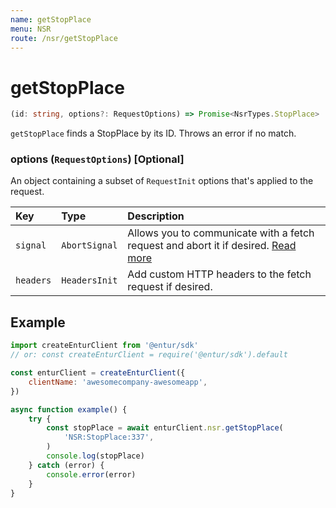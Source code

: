 ```yaml
---
name: getStopPlace
menu: NSR
route: /nsr/getStopPlace
---
```


# getStopPlace

```typescript
(id: string, options?: RequestOptions) => Promise<NsrTypes.StopPlace>
```

`getStopPlace` finds a StopPlace by its ID. Throws an error if no match.

### options (`RequestOptions`) [Optional]

An object containing a subset of `RequestInit` options that's applied to the request.

| Key       | Type          | Description                                                                                                                                       |
| :-------- | :------------ | :------------------------------------------------------------------------------------------------------------------------------------------------ |
| `signal`  | `AbortSignal` | Allows you to communicate with a fetch request and abort it if desired. [Read more](https://developer.mozilla.org/en-US/docs/Web/API/AbortSignal) |
| `headers` | `HeadersInit` | Add custom HTTP headers to the fetch request if desired.                                                                                          |

## Example

```javascript
import createEnturClient from '@entur/sdk'
// or: const createEnturClient = require('@entur/sdk').default

const enturClient = createEnturClient({
    clientName: 'awesomecompany-awesomeapp',
})

async function example() {
    try {
        const stopPlace = await enturClient.nsr.getStopPlace(
            'NSR:StopPlace:337',
        )
        console.log(stopPlace)
    } catch (error) {
        console.error(error)
    }
}
```
